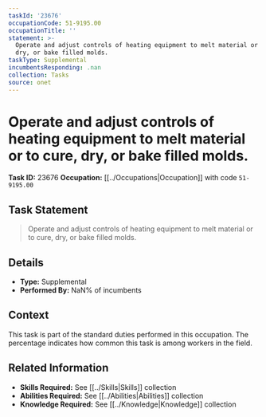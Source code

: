 ```yaml
---
taskId: '23676'
occupationCode: 51-9195.00
occupationTitle: ''
statement: >-
  Operate and adjust controls of heating equipment to melt material or to cure,
  dry, or bake filled molds.
taskType: Supplemental
incumbentsResponding: .nan
collection: Tasks
source: onet
---
```

# Operate and adjust controls of heating equipment to melt material or to cure, dry, or bake filled molds.

**Task ID:** 23676
**Occupation:** [[../Occupations|Occupation]] with code `51-9195.00`

## Task Statement

> Operate and adjust controls of heating equipment to melt material or to cure, dry, or bake filled molds.

## Details

- **Type:** Supplemental
- **Performed By:** NaN% of incumbents

## Context

This task is part of the standard duties performed in this occupation. The percentage indicates how common this task is among workers in the field.

## Related Information

- **Skills Required:** See [[../Skills|Skills]] collection
- **Abilities Required:** See [[../Abilities|Abilities]] collection
- **Knowledge Required:** See [[../Knowledge|Knowledge]] collection
